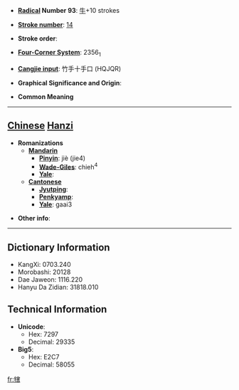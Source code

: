 * '''[[Wiktionary:Chinese radical index| Radical]] Number 93''': [[Wiktionary:Chinese radical index 牛|牛]]+10 strokes

* '''[[Wiktionary:Chinese total strokes index|Stroke number]]''': [[Wiktionary:Chinese total strokes index 14|14]]

* '''Stroke order''': 

* '''[[Wiktionary:Chinese four corner index|Four-Corner System]]''': 2356<sub>1</sub>

* '''[[Wiktionary:Chinese Cangjie index|Cangjie input]]''': 竹手十手口 (HQJQR)

* '''Graphical Significance and Origin''': 

* '''Common Meaning'''

----

== [[Chinese]] [[Hanzi]] ==

* '''Romanizations'''
** '''[[Mandarin]]'''
*** '''[[Pinyin]]''': jiè (jie4)
*** '''[[Wade-Giles]]''': chieh<sup>4</sup>
*** '''[[Yale]]''': 
** '''[[Cantonese]]'''
*** '''[[Jyutping]]''':
*** '''[[Penkyamp]]''': 
*** '''[[Yale]]''': gaai3

* '''Other info''': 

----

== Dictionary Information ==

* KangXi: 0703.240
* Morobashi: 20128
* Dae Jaweon: 1116.220
* Hanyu Da Zidian: 31818.010

== Technical Information ==

* '''Unicode''':
** Hex: 7297
** Decimal: 29335
* '''Big5''':
** Hex: E2C7
** Decimal: 58055

[[fr:犗]]